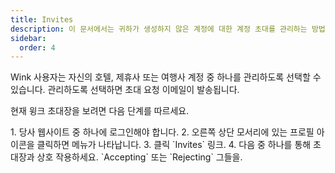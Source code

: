 ```yaml
---
title: Invites
description: 이 문서에서는 귀하가 생성하지 않은 계정에 대한 계정 초대를 관리하는 방법을 보여줍니다.
sidebar:
  order: 4
---
```

Wink 사용자는 자신의 호텔, 제휴사 또는 여행사 계정 중 하나를 관리하도록 선택할 수 있습니다. 관리하도록 선택하면 초대 요청 이메일이 발송됩니다.


현재 윙크 초대장을 보려면 다음 단계를 따르세요.

<Steps>
  1. 당사 웹사이트 중 하나에 로그인해야 합니다.
  2. 오른쪽 상단 모서리에 있는 프로필 아이콘을 클릭하면 메뉴가 나타납니다.
  3. 클릭 `Invites` 링크.
  4. 다음 중 하나를 통해 초대장과 상호 작용하세요. `Accepting` 또는 `Rejecting` 그들을.
</Steps>

